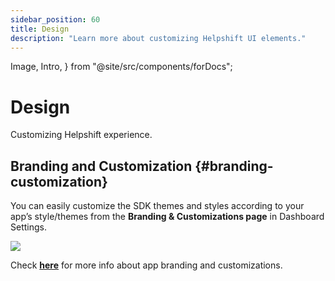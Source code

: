 ```yaml
---
sidebar_position: 60
title: Design
description: "Learn more about customizing Helpshift UI elements."
---
```


  Image,
  Intro,
} from "@site/src/components/forDocs";

# Design

<Intro>

Customizing Helpshift experience.

</Intro>

## Branding and Customization {#branding-customization}

You can easily customize the SDK themes and styles according to your app’s style/themes from the **Branding & Customizations page** in Dashboard Settings.

<Image src="/static/books/helpshiftx/branding_customization.png" width="full" />

Check [**here**](https://support.helpshift.com/kb/article/configure-look-and-feel-settings/) for more info about app branding and customizations.
